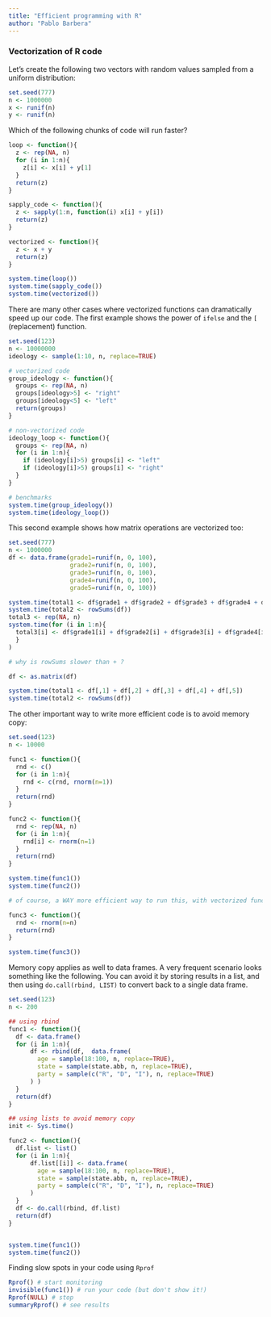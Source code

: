 ```yaml
---
title: "Efficient programming with R"
author: "Pablo Barbera"
---
```


### Vectorization of R code

Let's create the following two vectors with random values sampled from a uniform distribution:

```r
set.seed(777)
n <- 1000000
x <- runif(n)
y <- runif(n)
```

Which of the following chunks of code will run faster?

```r
loop <- function(){
  z <- rep(NA, n)
  for (i in 1:n){
    z[i] <- x[i] + y[1]
  }
  return(z)
}
```

```r
sapply_code <- function(){
  z <- sapply(1:n, function(i) x[i] + y[i])
  return(z)
}
```

```r
vectorized <- function(){
  z <- x + y
  return(z)
}

```


```r
system.time(loop())
system.time(sapply_code())
system.time(vectorized())
```

There are many other cases where vectorized functions can dramatically speed up our code. The first example shows the power of `ifelse` and the `[` (replacement) function.

```r
set.seed(123)
n <- 10000000
ideology <- sample(1:10, n, replace=TRUE)

# vectorized code
group_ideology <- function(){
  groups <- rep(NA, n)
  groups[ideology>5] <- "right"
  groups[ideology<5] <- "left"
  return(groups)
}

# non-vectorized code
ideology_loop <- function(){
  groups <- rep(NA, n)
  for (i in 1:n){
    if (ideology[i]>5) groups[i] <- "left"
    if (ideology[i]>5) groups[i] <- "right"
  }
}

# benchmarks
system.time(group_ideology())
system.time(ideology_loop())
```

This second example shows how matrix operations are vectorized too:

```r
set.seed(777)
n <- 1000000
df <- data.frame(grade1=runif(n, 0, 100),
                 grade2=runif(n, 0, 100),
                 grade3=runif(n, 0, 100),
                 grade4=runif(n, 0, 100),
                 grade5=runif(n, 0, 100))

system.time(total1 <- df$grade1 + df$grade2 + df$grade3 + df$grade4 + df$grade5)
system.time(total2 <- rowSums(df))
total3 <- rep(NA, n)
system.time(for (i in 1:n){
  total3[i] <- df$grade1[i] + df$grade2[i] + df$grade3[i] + df$grade4[i] + df$grade5[i]
  }
)

# why is rowSums slower than + ?

df <- as.matrix(df)

system.time(total1 <- df[,1] + df[,2] + df[,3] + df[,4] + df[,5])
system.time(total2 <- rowSums(df))
```

The other important way to write more efficient code is to avoid memory copy:

```r
set.seed(123)
n <- 10000

func1 <- function(){
  rnd <- c()
  for (i in 1:n){
    rnd <- c(rnd, rnorm(n=1))
  }
  return(rnd)
}

func2 <- function(){
  rnd <- rep(NA, n)
  for (i in 1:n){
    rnd[i] <- rnorm(n=1)
  }
  return(rnd)
}

system.time(func1())
system.time(func2())

# of course, a WAY more efficient way to run this, with vectorized function...

func3 <- function(){
  rnd <- rnorm(n=n)
  return(rnd)
}

system.time(func3())

```

Memory copy applies as well to data frames. A very frequent scenario looks something like the following. You can avoid it by storing results in a list, and then using `do.call(rbind, LIST)` to convert back to a single data frame.


```r
set.seed(123)
n <- 200

## using rbind
func1 <- function(){
  df <- data.frame()
  for (i in 1:n){
      df <- rbind(df,  data.frame(
        age = sample(18:100, n, replace=TRUE),
        state = sample(state.abb, n, replace=TRUE),
        party = sample(c("R", "D", "I"), n, replace=TRUE)
      ) )
  }
  return(df)
}

## using lists to avoid memory copy
init <- Sys.time()

func2 <- function(){
  df.list <- list()
  for (i in 1:n){
      df.list[[i]] <- data.frame(
        age = sample(18:100, n, replace=TRUE),
        state = sample(state.abb, n, replace=TRUE),
        party = sample(c("R", "D", "I"), n, replace=TRUE)
      )
  }
  df <- do.call(rbind, df.list)
  return(df)
}


system.time(func1())
system.time(func2())
```

Finding slow spots in your code using `Rprof`

```r
Rprof() # start monitoring
invisible(func1()) # run your code (but don't show it!)
Rprof(NULL) # stop
summaryRprof() # see results

```

